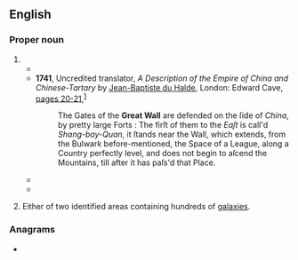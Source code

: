 ==English==

===Proper noun===
{{wikipedia|Great Wall of China|Great Wall}}
{{wikipedia|Great Wall (astronomy)}}
{{en-proper noun|head=the [[great|Great]] [[wall|Wall]]}}

# {{short for|en|Great Wall of China}}
#* {{quote-book
|en
|year=1669
|last=Nievhoff
|first=John
|authorlink=Johan Nieuhof
|translator={{w|John Ogilby}}
|title={{w|An embassy from the East-India Company|An Embassy from the Eaſt-India Company of the United Provinces, to the Grand Tartar Cham Emperour of China}}
|url=https://archive.org/details/McGillLibrary-126081-3026/
|publisher=John Macock
|location=[[London]]
|OCLC=561227535
|page=6
|pageurl=https://archive.org/details/McGillLibrary-126081-3026/page/n17/
|text=''China'' ſituated in the furtheſt part of ''Aſia'', borders towards the Eaſt, South, and Weſt, upon the great ''Indian'' Sea, and is called ''Tung'' by the ''Chineſes'', which ſignifies Eaſterly. And on the North it is ſeparated from the Kingdoms of ''Ninche'', and ''Nicolhan'', by that famous '''Wall''' which was made by thoſe of ''China'' againſt the Invaſion of the ''Tartars''.
|brackets=on}}
#* '''1741''', Uncredited translator, ''A Description of the Empire of China and Chinese-Tartary'' by [[w:Jean-Baptiste Du Halde|Jean-Baptiste du Halde]], London: Edward Cave, [https://archive.org/details/b30455868_0001/page/20/ pages 20-21],<sup>[https://catalog.hathitrust.org/Record/100856290]</sup>
#*: The Gates of the '''Great Wall''' are defended on the ſide of ''China'', by pretty large Forts : The firſt of them to the ''Eaſt'' is call'd ''Shang-bay-Quan'', it ſtands near the Wall, which extends, from the Bulwark before-mentioned, the Space of a League, along a Country perfectly level, and does not begin to aſcend the Mountains, till after it has paſs'd that Place.
#* {{quote-book
|en
|year=1904
|author=C. D. Tenney
|title=Geography of Asia
|url=https://archive.org/details/geographyofasia00tennrich/
|location=[[New York]]
|publisher={{w|MacMillan and Co}}
|OCLC=182639088
|page=6
|pageurl=https://archive.org/details/geographyofasia00tennrich/page/6/
|text=Kalgan or Chang-chia-k'ou ({{lang|zh|張家口}}) is in the north-western corner of the province just inside the '''Great Wall''', at the beginning of the camel route across the desert to Siberia.}}
#* {{quote-book
|en
|url=https://archive.org/details/reagandiaries00reag/
|year=2007
|origdate=28 April 1984
|author={{w|Ronald Reagan}}
|editor={{w|Douglas Brinkley}}
|title={{w|The Reagan Diaries}}
|publisher={{w|HarperCollins}}
|ISBN=978-0-06-087600-5
|page=235
|pageurl=https://archive.org/details/reagandiaries00reag/page/235/
|passage=After lunch we picked up Nancy & were off to the '''Great Wall'''. All the way we waved our arms off at the crowds lining the streets to see us & even in the villages after we got out of the country.<br>The Wall has an amazing effect even though you've seen photos & movies of it. There is a feeling I can't describe when you stand on it & see it disappear over the mountains in both directions.}}
# {{lb|en|astronomy}} Either of two identified areas containing hundreds of [[galaxy|galaxies]].

===Anagrams===
* {{anagrams|en|a=aaegllrtw|water-gall}}